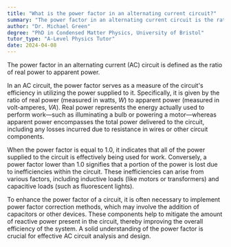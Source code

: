 ```yaml
---
title: "What is the power factor in an alternating current circuit?"
summary: "The power factor in an alternating current circuit is the ratio of the real power to the apparent power."
author: "Dr. Michael Green"
degree: "PhD in Condensed Matter Physics, University of Bristol"
tutor_type: "A-Level Physics Tutor"
date: 2024-04-08
---
```


The power factor in an alternating current (AC) circuit is defined as the ratio of real power to apparent power.

In an AC circuit, the power factor serves as a measure of the circuit's efficiency in utilizing the power supplied to it. Specifically, it is given by the ratio of real power (measured in watts, $W$) to apparent power (measured in volt-amperes, $VA$). Real power represents the energy actually used to perform work—such as illuminating a bulb or powering a motor—whereas apparent power encompasses the total power delivered to the circuit, including any losses incurred due to resistance in wires or other circuit components.

When the power factor is equal to $1.0$, it indicates that all of the power supplied to the circuit is effectively being used for work. Conversely, a power factor lower than $1.0$ signifies that a portion of the power is lost due to inefficiencies within the circuit. These inefficiencies can arise from various factors, including inductive loads (like motors or transformers) and capacitive loads (such as fluorescent lights).

To enhance the power factor of a circuit, it is often necessary to implement power factor correction methods, which may involve the addition of capacitors or other devices. These components help to mitigate the amount of reactive power present in the circuit, thereby improving the overall efficiency of the system. A solid understanding of the power factor is crucial for effective AC circuit analysis and design.
    